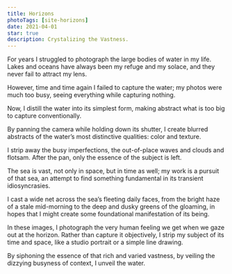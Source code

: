 ```yaml
---
title: Horizons
photoTags: [site-horizons]
date: 2021-04-01
star: true
description: Crystalizing the Vastness.
---
```


For years I struggled to photograph the large bodies of water in my life. Lakes and oceans have always been my refuge and my solace, and they never fail to attract my lens.

However, time and time again I failed to capture the water; my photos were much too busy, seeing everything while capturing nothing.

Now, I distill the water into its simplest form, making abstract what is too big to capture conventionally.

By panning the camera while holding down its shutter, I create blurred abstracts of the water’s most distinctive qualities: color and texture.

I strip away the busy imperfections, the out-of-place waves and clouds and flotsam. After the pan, only the essence of the subject is left.

The sea is vast, not only in space, but in time as well; my work is a pursuit of that sea, an attempt to find something fundamental in its transient idiosyncrasies.

I cast a wide net across the sea’s fleeting daily faces, from the bright haze of a stale mid-morning to the deep and dusky greens of the gloaming, in hopes that I might create some foundational manifestation of its being.

In these images, I photograph the very human feeling we get when we gaze out at the horizon. Rather than capture it objectively, I strip my subject of its time and space, like a studio portrait or a simple line drawing.

By siphoning the essence of that rich and varied vastness, by veiling the dizzying busyness of context, I unveil the water.